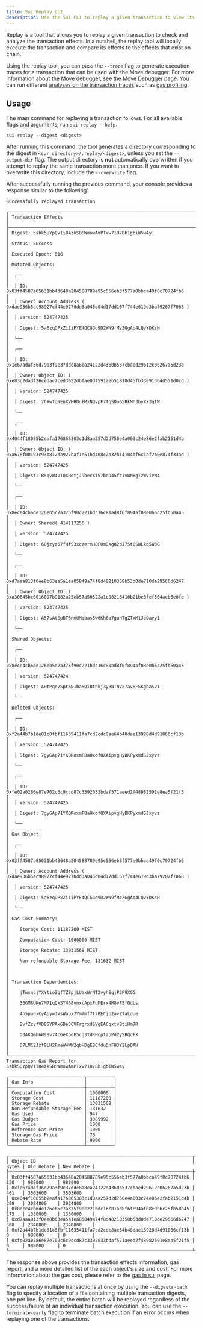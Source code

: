 ```yaml
---
title: Sui Replay CLI
description: Use the Sui CLI to replay a given transaction to view its effects.
---
```


Replay is a tool that allows you to replay a given transaction to check and analyze the transaction effects. In a nutshell, the replay tool will locally execute the transaction and compare its effects to the effects that exist on chain.

Using the replay tool, you can pass the `--trace` flag to generate execution traces for a transaction that can be used with the Move debugger. For more information about the Move debugger, see the [Move Debugger](../ide/debugger.mdx) page. You can run different [analyses on the transaction traces](./trace-analysis.mdx) such as [gas profiling](./trace-analysis.mdx#profiling-a-transaction).

## Usage
The main command for replaying a transaction follows. For all available flags and arguments, run `sui replay --help`.

```
sui replay --digest <digest>
```

After running this command, the tool generates a directory corresponding to the digest in `<cur_directory>/.replay/<digest>`, unless you set the `--output-dir` flag. The output directory is **not** automatically overwritten if you attempt to replay the same transaction more than once. If you want to overwrite this directory, include the `--overwrite` flag.


After successfully running the previous command, your console provides a response similar to the following:
```
Successfully replayed transaction

╭───────────────────────────────────────────────────────────────────────────────────────────────────╮
│ Transaction Effects                                                                               │
├───────────────────────────────────────────────────────────────────────────────────────────────────┤
│ Digest: 5sbk5UYpQv1i84zkSBSWmowAmPTxw71U7Bb1gbiW5w4y                                              │
│ Status: Success                                                                                   │
│ Executed Epoch: 816                                                                               │
│ Mutated Objects:                                                                                  │
│  ┌──                                                                                              │
│  │ ID: 0x03ff4587a65631bb43648a204588789e95c556eb3f577a0bbca49f0c70724fb6                         │
│  │ Owner: Account Address ( 0xdae936b5ac98927cf44e9270dd3a045d04d17dd167f744e619d3ba79207f7068 )  │
│  │ Version: 524747425                                                                             │
│  │ Digest: 5a6zqDPxZi1iPYE4QCGGd9D2WN9fMzZGgAq4LQvYDKsH                                           │
│  └──                                                                                              │
│  ┌──                                                                                              │
│  │ ID: 0x1e67adaf36d79a3f9e37dde8a8ea24122d4360b537cbaed29612c06267a5d23b                         │
│  │ Owner: Object ID: ( 0xe83c2da3f26cedac7ced3652dbfae0df591aeb51818d45fb33e91364d551d0cd )       │
│  │ Version: 524747425                                                                             │
│  │ Digest: 7CXwfqNEnXVHHDuFMxNQvpF7TqSDo65RkMh3byXX3qtW                                           │
│  └──                                                                                              │
│  ┌──                                                                                              │
│  │ ID: 0x4044f18055b2eafa176865303c1d8aa257d2d750e4a003c24e86e2fab2151d4b                         │
│  │ Owner: Object ID: ( 0xa676f00193c93b812da927baf1e51bd408c2a32b14104df6c1af2b0e874f33ad )       │
│  │ Version: 524747425                                                                             │
│  │ Digest: B5qvW4VTQXHotjJ9becki57bnD45fcJvWN8gTzWViVN4                                           │
│  └──                                                                                              │
│  ┌──                                                                                              │
│  │ ID: 0x8ece4cb6de126eb5c7a375f90c221bdc16c81ad8f6f894af08e0b6c25fb50a45                         │
│  │ Owner: Shared( 414117256 )                                                                     │
│  │ Version: 524747425                                                                             │
│  │ Digest: 68jzyz67fHfS3xczermH8FUmDXg82pJ75t8SWLkq5W3G                                           │
│  └──                                                                                              │
│  ┌──                                                                                              │
│  │ ID: 0xd7aaa813f0ee8b63ea5a1ea85849a74f8d48210358b53d0de710de29566d6247                         │
│  │ Owner: Object ID: ( 0xa30645bc6016097b9182a25eb57a50522a1c08216416b21be8fef564aeb6e0fe )       │
│  │ Version: 524747425                                                                             │
│  │ Digest: A57sAtSpBT6nmUMqbas5w6Kh6a7guhTgZTxM1JeQavy1                                           │
│  └──                                                                                              │
│ Shared Objects:                                                                                   │
│  ┌──                                                                                              │
│  │ ID: 0x8ece4cb6de126eb5c7a375f90c221bdc16c81ad8f6f894af08e0b6c25fb50a45                         │
│  │ Version: 524747424                                                                             │
│  │ Digest: AHtPqe2Spt5N1ba5QiBtnkj3yBNTNV27av8FSKgbaS21                                           │
│  └──                                                                                              │
│ Deleted Objects:                                                                                  │
│  ┌──                                                                                              │
│  │ ID: 0xf2a44b7b1de81c8fbf11635411fa7cd2cdc8ae64b48dae13928d4d91066cf13b                         │
│  │ Version: 524747425                                                                             │
│  │ Digest: 7gyGAp71YXQRoxmFBaHxofQXAipvgHyBKPyxmdSJxyvz                                           │
│  └──                                                                                              │
│  ┌──                                                                                              │
│  │ ID: 0xfe02a0286e87e702c6c9ccd87c3392033bdaf571aeed2f48982591e8ea5f21f5                         │
│  │ Version: 524747425                                                                             │
│  │ Digest: 7gyGAp71YXQRoxmFBaHxofQXAipvgHyBKPyxmdSJxyvz                                           │
│  └──                                                                                              │
│ Gas Object:                                                                                       │
│  ┌──                                                                                              │
│  │ ID: 0x03ff4587a65631bb43648a204588789e95c556eb3f577a0bbca49f0c70724fb6                         │
│  │ Owner: Account Address ( 0xdae936b5ac98927cf44e9270dd3a045d04d17dd167f744e619d3ba79207f7068 )  │
│  │ Version: 524747425                                                                             │
│  │ Digest: 5a6zqDPxZi1iPYE4QCGGd9D2WN9fMzZGgAq4LQvYDKsH                                           │
│  └──                                                                                              │
│ Gas Cost Summary:                                                                                 │
│    Storage Cost: 11187200 MIST                                                                    │
│    Computation Cost: 1000000 MIST                                                                 │
│    Storage Rebate: 13031568 MIST                                                                  │
│    Non-refundable Storage Fee: 131632 MIST                                                        │
│                                                                                                   │
│ Transaction Dependencies:                                                                         │
│    jTwsncjYXYtioZqfTZSpjLUaxWrNT2vyhSgjP3P9XGG                                                    │
│    36GM8UKe7M71qQkSY468vnxcApxFuMErx4M8vF5fQdLs                                                   │
│    4h5punxCyApywJVsWaux7Ym7mf7tzBECjp2avZTaLdue                                                   │
│    BvfZzvfVD8SYPAx6De3CVFrgrxdSVgEACqxtvBtiHm7R                                                   │
│    D3AKQmh6WsSv74cGeXpdE5cg3TdRHcptapPd2ySBQdFX                                                   │
│    D7LMC2Jzf9LH2FmeW4WW2qbHDgEBCfduDhFH3Y2LpQAH                                                   │
╰───────────────────────────────────────────────────────────────────────────────────────────────────╯
Transaction Gas Report for 5sbk5UYpQv1i84zkSBSWmowAmPTxw71U7Bb1gbiW5w4y

╭────────────────────────────┬──────────╮
│ Gas Info                   │          │
├────────────────────────────┼──────────┤
│ Computation Cost           │ 1000000  │
│ Storage Cost               │ 11187200 │
│ Storage Rebate             │ 13031568 │
│ Non-Refundable Storage Fee │ 131632   │
│ Gas Used                   │ 947      │
│ Gas Budget                 │ 3089992  │
│ Gas Price                  │ 1000     │
│ Reference Gas Price        │ 1000     │
│ Storage Gas Price          │ 76       │
│ Rebate Rate                │ 9900     │
╰────────────────────────────┴──────────╯

╭────────────────────────────────────────────────────────────────────┬───────┬────────────┬────────────╮
│ Object ID                                                          │ Bytes │ Old Rebate │ New Rebate │
├────────────────────────────────────────────────────────────────────┼───────┼────────────┼────────────┤
│ 0x03ff4587a65631bb43648a204588789e95c556eb3f577a0bbca49f0c70724fb6 │ 130   │ 988000     │ 988000     │
│ 0x1e67adaf36d79a3f9e37dde8a8ea24122d4360b537cbaed29612c06267a5d23b │ 461   │ 3503600    │ 3503600    │
│ 0x4044f18055b2eafa176865303c1d8aa257d2d750e4a003c24e86e2fab2151d4b │ 398   │ 3024800    │ 3024800    │
│ 0x8ece4cb6de126eb5c7a375f90c221bdc16c81ad8f6f894af08e0b6c25fb50a45 │ 175   │ 1330000    │ 1330000    │
│ 0xd7aaa813f0ee8b63ea5a1ea85849a74f8d48210358b53d0de710de29566d6247 │ 308   │ 2340800    │ 2340800    │
│ 0xf2a44b7b1de81c8fbf11635411fa7cd2cdc8ae64b48dae13928d4d91066cf13b │ 0     │ 988000     │ 0          │
│ 0xfe02a0286e87e702c6c9ccd87c3392033bdaf571aeed2f48982591e8ea5f21f5 │ 0     │ 988000     │ 0          │
╰────────────────────────────────────────────────────────────────────┴───────┴────────────┴────────────╯
````

The response above provides the transaction effects information, gas report, and a more detailed list of the each object's size and cost. For more information about
the gas cost, please refer to the [gas in sui](../../concepts/tokenomics/gas-in-sui.mdx) page.

You can replay multiple transactions at once by using the `--digests-path` flag to specify a location of a file containing multiple transaction digests, one per line. By default, the entire batch will be replayed regardless of the success/failure of an individual transaction execution. You can use the `--terminate-early` flag to terminate batch execution if an error occurs when replaying one of the transactions.
